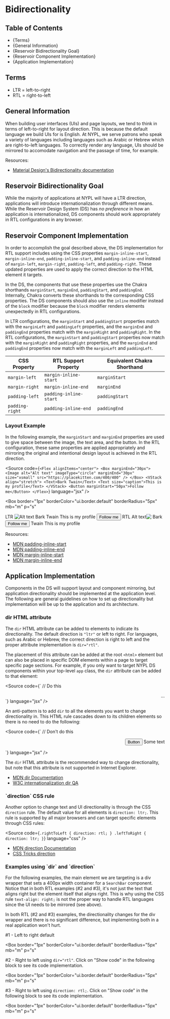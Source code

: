 

<Meta title="Style Guide/Bidirectionality" />

# Bidirectionality

## Table of Contents

- {<Link href="#terms" target="_self">Terms</Link>}
- {<Link href="#general-information" target="_self">General Information</Link>}
- {<Link href="#reservoir-bidirectionality-goal" target="_self">Reservoir Bidirectionality Goal</Link>}
- {<Link href="#reservoir-component-implementation" target="_self">Reservoir Component Implementation</Link>}
- {<Link href="#application-implementation" target="_self">Application Implementation</Link>}

## Terms

- LTR = left-to-right
- RTL = right-to-left

## General Information

When building user interfaces (UIs) and page layouts, we tend to think in terms
of left-to-right for layout direction. This is because the default language we
build UIs for is English. At NYPL, we serve patrons who speak a variety of
languages including languages such as Arabic or Hebrew which are right-to-left
languages. To correctly render any language, UIs should be mirrored to accomodate
navigation and the passage of time, for example.

Resources:

- [Material Design's Bidirectionality documentation](https://material.io/design/usability/bidirectionality.html)

## Reservoir Bidirectionality Goal

While the majority of applications at NYPL will have a LTR direction,
applications will introduce internationalization through different means. While
the Reservoir Design System (DS) has _no preference_ in how an application is
internationalized, DS components should work appropriately in RTL configurations
in any browser.

## Reservoir Component Implementation

In order to accomplish the goal described above, the DS implementation for RTL
support includes using the CSS properties `margin-inline-start`,
`margin-inline-end`, `padding-inline-start`, and `padding-inline-end` instead of
`margin-left`, `margin-right`, `padding-left`, and `padding-right`. These updated
properties are used to apply the correct direction to the HTML element it targets.

In the DS, the components that use these properties use the Chakra shorthands
`marginStart`, `marginEnd`, `paddingStart`, and `paddingEnd`. Internally, Chakra
converts these shorthands to the corresponding CSS properties. The DS components
should also use the `inline` modifier instead of the `block` modifier because the
`block` modifier renders elements unexpectedly in RTL configurations.

In LTR configurations, the `marginStart` and `paddingStart` properties match
with the `marginLeft` and `paddingLeft` properties, and the `marginEnd` and
`paddingEnd` properties match with the `marginRight` and `paddingRight`. In the
RTL configurations, the `marginStart` and `paddingStart` properties now match
with the `marginRight` and `paddingRight` properties, and the `marginEnd` and
`paddingEnd` properties now match with the `marginLeft` and `paddingLeft`.

| CSS Property    | RTL Support Property   | Equivalent Chakra Shorthand |
| --------------- | ---------------------- | --------------------------- |
| `margin-left`   | `margin-inline-start`  | `marginStart`               |
| `margin-right`  | `margin-inline-end`    | `marginEnd`                 |
| `padding-left`  | `padding-inline-start` | `paddingStart`              |
| `padding-right` | `padding-inline-end`   | `paddingEnd`                |

### Layout Example

In the following example, the `marginStart` and `marginEnd` properties are used
to give space between the image, the text area, and the button. In the RTL
configuration, these same properties are applied appropriately and mirroring
the original and intentional design layout is achieved in the RTL direction.

<Source
  code={`
<Flex alignItems="center">
  <Box marginEnd="30px">
    <Image
      alt="Alt text"
      imageType="circle"
      marginEnd="30px"
      size="xsmall"
      src="https://placekitten.com/400/400"
    />
  </Box>
  <VStack align="stretch">
    <Text>Bark Twain</Text>
    <Text size="caption">This is my profile</Text>
  </VStack>
  <Button marginStart="50px">Follow me</Button>
</Flex>
`}
  language="jsx"
/>

<Box
  border="1px"
  borderColor="ui.border.default"
  borderRadius="5px"
  mb="m"
  p="s"
>
  <VStack align="stretch" gap="30px">
    <Box>
      <Heading level="three">LTR</Heading>
      <Flex alignItems="center">
        <Box marginEnd="30px">
          <Image
            alt="Alt text"
            imageType="circle"
            marginEnd="30px"
            size="xsmall"
            src="https://placekitten.com/400/400"
          />
        </Box>
        <VStack align="stretch">
          <Text>Bark Twain</Text>
          <Text size="caption">This is my profile</Text>
        </VStack>
        <Button marginStart="50px">Follow me</Button>
      </Flex>
    </Box>
    <Box dir="rtl">
      <Heading level="three">RTL</Heading>
      <Flex alignItems="center">
        <Box marginEnd="30px">
          <Image
            alt="Alt text"
            imageType="circle"
            marginEnd="30px"
            size="xsmall"
            src="https://placekitten.com/400/400"
          />
        </Box>
        <VStack align="stretch">
          <Text>Bark Twain</Text>
          <Text size="caption">This is my profile</Text>
        </VStack>
        <Button marginStart="50px">Follow me</Button>
      </Flex>
    </Box>
  </VStack>
</Box>

Resources:

- [MDN padding-inline-start](https://developer.mozilla.org/en-US/docs/Web/CSS/padding-inline-start)
- [MDN padding-inline-end](https://developer.mozilla.org/en-US/docs/Web/CSS/padding-inline-end)
- [MDN margin-inline-start](https://developer.mozilla.org/en-US/docs/Web/CSS/margin-inline-start)
- [MDN margin-inline-end](https://developer.mozilla.org/en-US/docs/Web/CSS/margin-inline-end)

## Application Implementation

Components in the DS will support layout and component mirroring, but application
directionality should be implemented at the application level. The following are
general guidelines on how to set up directionality but implementation will be up
to the application and its architecture.

### dir HTML attribute

The `dir` HTML attribute can be added to elements to indicate its directionality.
The default direction is `"ltr"` or left to right. For languages, such as Arabic
or Hebrew, the correct direction is right to left and the proper attribute
implementation is `dir="rtl"`.

The placement of this attribute can be added at the root `<html>` element but can
also be placed in specific DOM elements within a page to target specific page
sections. For example, if you only want to target NYPL DS components within your
top-level `app` class, the `dir` attribute can be added to that element:

<Source
  code={`
// Do this
<div className="app" dir="rtl">
  ...
</div>
`}
  language="jsx"
/>

An anti-pattern is to add `dir` to all the elements you want to change
directionality in. This HTML rule cascades down to its children elements so
there is no need to do the following:

<Source
  code={`
// Don't do this
<div className="app" dir="rtl">
  <div dir="rtl">
    <p dir="rtl">
      Some text <button dir="rtl">Button</button>
    </p>
  </div>
</div>
`}
  language="jsx"
/>

The `dir` HTML attribute is the recommended way to change directionality, but
note that this attribute is not supported in Internet Explorer.

- [MDN dir Documentation](https://developer.mozilla.org/en-US/docs/Web/HTML/Global_attributes/dir)
- [W3C internationalization dir QA](https://www.w3.org/International/questions/qa-html-dir)

### \`direction\` CSS rule

Another option to change text and UI directionality is through the CSS `direction`
rule. The default value for all elements is `direction: ltr;`. This rule is
supported by all major browsers and can target specific elements through CSS rules:

<Source
  code={`
.rightToLeft {
  direction: rtl;
}
.leftToRight {
  direction: ltr;
}
`}
  language="css"
/>

- [MDN direction Documentation](https://developer.mozilla.org/en-US/docs/Web/CSS/direction)
- [CSS Tricks direction](https://css-tricks.com/almanac/properties/d/direction/)

### Examples using \`dir\` and \`direction\`

For the following examples, the main element we are targeting is a div wrapper
that sets a 400px width container for a `SearchBar` component. Notice that in both
RTL examples (#2 and #3), it's not just the text that aligns right but the element
itself that aligns right. This is why using the CSS rule `text-align: right;` is
not the proper way to handle RTL languages since the UI needs to be mirrored (see above).

In both RTL (#2 and #3) examples, the directionality changes for the div wrapper
and there is no significant difference, but implementing both in a real application
won't hurt.

#1 - Left to right default

<Box
  border="1px"
  borderColor="ui.border.default"
  borderRadius="5px"
  mb="m"
  p="s"
>
  <div style={{ width: "400px" }}>
    <SearchBar
      helperText="Use a keyword or phrase to search!"
      id="example1"
      isRequired
      textInputProps={{
        labelText: "Item Search",
        name: "textInputName",
        placeholder: "Item Search",
      }}
    />
  </div>
</Box>

#2 - Right to left using `dir="rtl"`. Click on "Show code" in the following
block to see its code implementation.

<Box
  border="1px"
  borderColor="ui.border.default"
  borderRadius="5px"
  mb="m"
  p="s"
>
  <div dir="rtl">
    <div style={{ width: "400px" }}>
      <SearchBar
        helperText="استخدم كلمة رئيسية أو عبارة للبحث!"
        id="example2"
        isRequired
        textInputProps={{
          labelText: "Item Search",
          name: "textInputName",
          placeholder: "Item Search",
        }}
      />
    </div>
  </div>
</Box>

#3 - Right to left using `direction: rtl;`. Click on "Show code" in the following
block to see its code implementation.

<Box
  border="1px"
  borderColor="ui.border.default"
  borderRadius="5px"
  mb="m"
  p="s"
>
  <div style={{ direction: "rtl" }}>
    <div style={{ width: "400px" }}>
      <SearchBar
        helperText="استخدم كلمة رئيسية أو عبارة للبحث!"
        id="example3"
        isRequired
        textInputProps={{
          labelText: "Item Search",
          name: "textInputName",
          placeholder: "Item Search",
        }}
      />
    </div>
  </div>
</Box>
